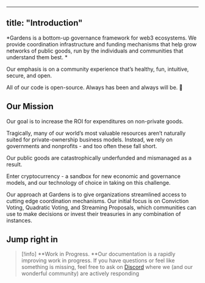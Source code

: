 
---
title: "Introduction"
---

*Gardens is a bottom-up governance framework for web3 ecosystems. We provide coordination infrastructure and funding mechanisms that help grow networks of public goods, run by the individuals and communities that understand them best. *

Our emphasis is on a community experience that’s healthy, fun, intuitive, secure, and open.

All of our code is open-source. Always has been and always will be.  🌱

## Our Mission

Our goal is to increase the ROI for expenditures on non-private goods.

Tragically, many of our world’s most valuable resources aren’t naturally suited for private-ownership business models. Instead, we rely on governments and nonprofits - and too often these fall short.

Our public goods are catastrophically underfunded and mismanaged as a result.

Enter cryptocurrency - a sandbox for new economic and governance models, and our technology of choice in taking on this challenge.

Our approach at Gardens is to give organizations streamlined access to cutting edge coordination mechanisms. Our initial focus is on Conviction Voting, Quadratic Voting, and Streaming Proposals, which communities can use to make decisions or invest their treasuries in any combination of instances.

## Jump right in

<Cards>
  <Cards.Card title="**Ecosystems**" href="/coordination-hierarchy/editor" />
  <Cards.Card title="**Communities**" href="/coordination-hierarchy/markdown" />
  <Cards.Card title="**Pools**" href="/coordination-hierarchy/images-and-media" />
</Cards>

> [!info]
> **Work in Progress. **Our documentation is a rapidly improving work in progress. If you have questions or feel like something is missing, feel free to ask on [Discord](https://discord.com/invite/C4jhEYkqTv) where we (and our wonderful community) are actively responding
